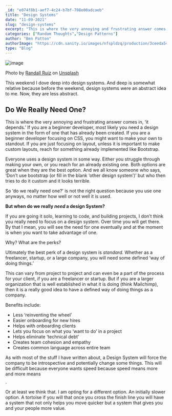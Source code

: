 ```yaml
---
_id: "e074f8b1-aef7-4c24-b7bf-708e00adcaeb"
title: "Design Systems"
date: "11-09-2021"
slug: "design-systems"
excerpt: "This is where the very annoying and frustrating answer comes in, ‘it depends'"
categories: ["Random Thoughts","Design Patterns"]
author: "Ben Patton"
authorImage: "https://cdn.sanity.io/images/nfspldzq/production/3ceeda54221c7c0614ecc51f955c7be39a1da34e-512x512.jpg"
type: "Blog"
---
```


![image](https://cdn.sanity.io/images/nfspldzq/production/015b13d8e73c23722730e4473f8c8c0ee5132567-1600x840.png?w=450)

Photo by [Randall Ruiz](https://unsplash.com/@ruizra?utm_source=medium&utm_medium=referral) on [Unsplash](https://unsplash.com?utm_source=medium&utm_medium=referral)

This weekend I dove deep into design systems. And deep is somewhat relative because before the weekend, design systems were an abstract idea to me. Now, they are less abstract.

## Do We Really Need One?

This is where the very annoying and frustrating answer comes in, ‘it depends.’ If you are a beginner developer, most likely you need a design system in the form of one that has already been created. If you are a beginner developer focusing on CSS, you might want to make your own to standout. If you are just focusing on layout, unless it is important to make custom layouts, reach for something already implemented like Bootstrap.

Everyone uses a design system in some way. Either you struggle through making your own, or you reach for an already existing one. Both options are great when they are the best option. And we all know someone who says, ‘Don’t use bootstrap (or fill in the blank ‘other design system’)’ but who then tries to do it custom and it looks terrible.

So ‘do we really need one?’ is not the right question because you use one anyways, no matter how well or not well it is used.

**But when do we really *need* a design System?**

If you are going it solo, learning to code, and building projects, I don’t think you really need to focus on a design system. Over time you will get there. By that I mean, you will see the need for one eventually and at the moment is when you want to take advantage of one.

Why? What are the perks?

Ultimately the best perk of a design system is *standard.* Whether as a freelancer, startup, or a large company, you will need some defined ‘way of doing things.’

This can vary from project to project and can even be a part of the process for your client, if you are a freelancer or startup. But if you are a larger organization that is well established in what it is doing (think Mailchimp), then it is a really good idea to have a defined way of doing things as a company.

Benefits include:

*   Less ‘reinventing the wheel’
*   Easier onboarding for new hires
*   Helps with onboarding clients
*   Lets you focus on what you ‘want to do’ in a project
*   Helps eliminate ‘technical debt’
*   Creates team cohesion and empathy
*   Creates common language across entire team

As with most of the stuff I have written about, a Design System will force the company to be introspective and potentially change some things. This will be difficult because everyone wants speed because speed means more and more means $$$$.

Or at least we think that. I am opting for a different option. An initially slower option. A tortoise if you will that once you cross the finish line you will have a system that not only helps you move quicker but a system that gives you and your people more value.

